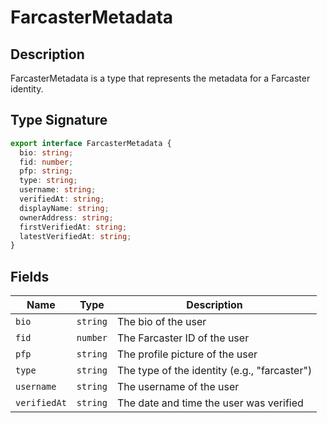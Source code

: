 # FarcasterMetadata

## Description

FarcasterMetadata is a type that represents the metadata for a Farcaster identity.

## Type Signature

```ts
export interface FarcasterMetadata {
  bio: string;
  fid: number;
  pfp: string;
  type: string;
  username: string;
  verifiedAt: string;
  displayName: string;
  ownerAddress: string;
  firstVerifiedAt: string;
  latestVerifiedAt: string;
}
```

## Fields

| Name         | Type     | Description                                  |
| ------------ | -------- | -------------------------------------------- |
| `bio`        | `string` | The bio of the user                          |
| `fid`        | `number` | The Farcaster ID of the user                 |
| `pfp`        | `string` | The profile picture of the user              |
| `type`       | `string` | The type of the identity (e.g., "farcaster") |
| `username`   | `string` | The username of the user                     |
| `verifiedAt` | `string` | The date and time the user was verified      |
